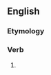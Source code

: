 ==English==

===Etymology===
{{suffix|en|watch|eth|nocat=1}}

===Verb===
{{head|en|verb form}}

# {{en-archaic third-person singular of|watch}}